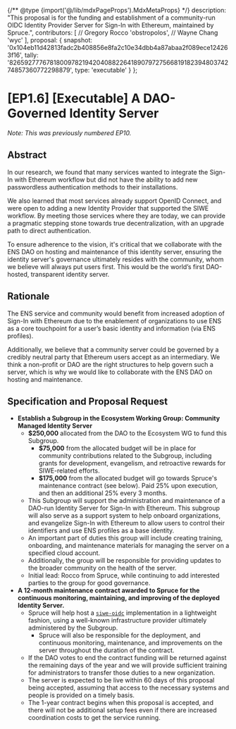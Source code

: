 {/** @type {import('@/lib/mdxPageProps').MdxMetaProps} */}
    description: "This proposal is for the funding and establishment of a community-run OIDC Identity Provider Server for Sign-In with Ethereum, maintained by Spruce.",
    contributors: [
        // Gregory Rocco
        'obstropolos',
        // Wayne Chang
        'wyc'
    ],
    proposal: {
        snapshot: '0x104eb11d42813fadc2b408856e8fa2c10e34dbb4a87abaa2f089ece124263f16',
        tally: '82659277767818009782194204088226418907972756681918239480374274857360772298879',
        type: 'executable'
    }
};

# [EP1.6] [Executable] A DAO-Governed Identity Server

_Note: This was previously numbered EP10._

## Abstract

In our research, we found that many services wanted to integrate the Sign-In with Ethereum workflow but did not have the ability to add new passwordless authentication methods to their installations.

We also learned that most services already support OpenID Connect, and were open to adding a new Identity Provider that supported the SIWE workflow. By meeting those services where they are today, we can provide a pragmatic stepping stone towards true decentralization, with an upgrade path to direct authentication.

To ensure adherence to the vision, it's critical that we collaborate with the ENS DAO on hosting and maintenance of this identity server, ensuring the identity server's governance ultimately resides with the community, whom we believe will always put users first. This would be the world’s first DAO-hosted, transparent identity server.

## Rationale

The ENS service and community would benefit from increased adoption of Sign-In with Ethereum due to the enablement of organizations to use ENS as a core touchpoint for a user’s basic identity and information (via ENS profiles).

Additionally, we believe that a community server could be governed by a credibly neutral party that Ethereum users accept as an intermediary. We think a non-profit or DAO are the right structures to help govern such a server, which is why we would like to collaborate with the ENS DAO on hosting and maintenance.

## Specification and Proposal Request

* **Establish a Subgroup in the Ecosystem Working Group: Community Managed Identity Server**
  * **$250,000** allocated from the DAO to the Ecosystem WG to fund this Subgroup.
    * **$75,000** from the allocated budget will be in place for community contributions related to the Subgroup, including grants for development, evangelism, and retroactive rewards for SIWE-related efforts.
    * **$175,000** from the allocated budget will go towards Spruce's maintenance contract (see below). Paid 25% upon execution, and then an additional 25% every 3 months.
  * This Subgroup will support the administration and maintenance of a DAO-run Identity Server for Sign-In with Ethereum. This subgroup will also serve as a support system to help onboard organizations, and evangelize Sign-In with Ethereum to allow users to control their identifiers and use ENS profiles as a base identity.
  * An important part of duties this group will include creating training, onboarding, and maintenance materials for managing the server on a specified cloud account.
  * Additionally, the group will be responsible for providing updates to the broader community on the health of the server.
  * Initial lead: Rocco from Spruce, while continuing to add interested parties to the group for good governance.
* **A 12-month maintenance contract awarded to Spruce for the continuous monitoring, maintaining, and improving of the deployed Identity Server.**
  * Spruce will help host a [`siwe-oidc`](https://github.com/spruceid/siwe-oidc) implementation in a lightweight fashion, using a well-known infrastructure provider ultimately administered by the Subgroup.
    * Spruce will also be responsible for the deployment, and continuous monitoring, maintenance, and improvements on the server throughout the duration of the contract.
  * If the DAO votes to end the contract funding will be returned against the remaining days of the year and we will provide sufficient training for administrators to transfer those duties to a new organization.
  * The server is expected to be live within 60 days of this proposal being accepted, assuming that access to the necessary systems and people is provided on a timely basis.
  * The 1-year contract begins when this proposal is accepted, and there will not be additional setup fees even if there are increased coordination costs to get the service running.